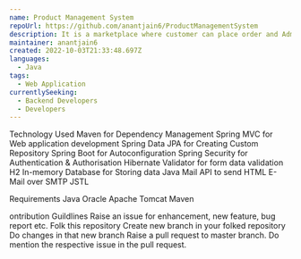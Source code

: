 ```yaml
---
name: Product Management System
repoUrl: https://github.com/anantjain6/ProductManagementSystem
description: It is a marketplace where customer can place order and Admin can manage inventory of products, view order and generate the report.
maintainer: anantjain6
created: 2022-10-03T21:33:48.697Z
languages:
  - Java
tags:
  - Web Application
currentlySeeking:
  - Backend Developers
  - Developers
---
```


<Overview>

Technology Used
Maven for Dependency Management
Spring MVC for Web application development
Spring Data JPA for Creating Custom Repository
Spring Boot for Autoconfiguration
Spring Security for Authentication & Authorisation
Hibernate Validator for form data validation
H2 In-memory Database for Storing data
Java Mail API to send HTML E-Mail over SMTP
JSTL

Requirements
Java
Oracle
Apache Tomcat
Maven

</Overview>

<Contributing>

ontribution Guildlines
Raise an issue for enhancement, new feature, bug report etc.
Folk this repository
Create new branch in your folked repository
Do changes in that new branch
Raise a pull request to master branch. Do mention the respective issue in the pull request.

</Contributing>
